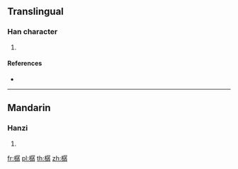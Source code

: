 ==Translingual==

===Han character===
{{Han char|rn=75|rad=木|as=12|sn=16|four=47947|canj=DSND}}

# {{defn|Han|sort=木12}}

====References====
* {{Han ref|kx=0552.030|dkj=15499|hdz=21296.180|uh=6A3C|ud=27196|bh=E9D7|bd=59863}}

----

==Mandarin==

===Hanzi===
{{cmn-hanzi|pin=[[zhēn]] ([[zhen1]])|wg=chen<sup>1</sup>}}

# {{defn|lang=cmn|sort=木12}}

[[fr:樼]]
[[pl:樼]]
[[th:樼]]
[[zh:樼]]